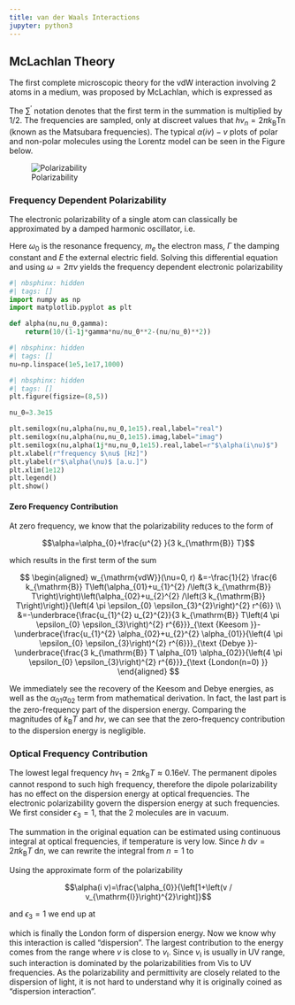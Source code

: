 ```yaml
---
title: van der Waals Interactions
jupyter: python3
---
```




## McLachlan Theory

The first complete microscopic theory for the vdW interaction involving 2 atoms in a medium, was proposed by McLachlan, which is expressed as

\begin{equation}
w_{\mathrm{vdW}}(r)=-\frac{6 k_{\mathrm{B}} T}{\left(4 \pi \epsilon_{0}\right)^{2} r^{6}} \sum_{n=0}^{\infty}{}^{\prime} \frac{\alpha_{1}\left(i v_{n}\right) \alpha_{2}\left(i v_{n}\right)}{\epsilon_{3}^{2}\left(i v_{n}\right)}
\end{equation}

The $\sum^{\prime}$ notation denotes that the first term in the summation is multiplied by $1/2$. The frequencies are sampled, only at discreet values that $h v_{n}=2 \pi k_{\mathrm{B}} \operatorname{Tn}$ (known as the Matsubara frequencies). The typical $\alpha(i v)-v$ plots of polar and non-polar molecules using the Lorentz model can be seen in the Figure below.

![Polarizability](img/polarizability.png)

### Frequency Dependent Polarizability

The electronic polarizability of a single atom can classically be approximated by a damped harmonic oscillator, i.e.

\begin{equation}
m_{e}\ddot{x}+\Gamma m_e \dot{x}+m_e \omega_0^2  x=-e E(\omega)
\end{equation}

Here $\omega_0$ is the resonance frequency, $m_e$ the electron mass, $\Gamma$ the damping constant and $E$ the external electric field. Solving this differential equation and using $\omega=2\pi \nu$ yields the frequency dependent electronic polarizability 

\begin{equation}
\alpha(\nu)=\frac{\alpha_0}{1-i\Gamma \frac{\nu}{\nu_0^2}-\left ( \frac{\nu}{\nu_0}\right)^2}
\end{equation}

```python
#| nbsphinx: hidden
#| tags: []
import numpy as np
import matplotlib.pyplot as plt

def alpha(nu,nu_0,gamma):
    return(10/(1-1j*gamma*nu/nu_0**2-(nu/nu_0)**2))
```

```python
#| nbsphinx: hidden
#| tags: []
nu=np.linspace(1e5,1e17,1000)
```

```python
#| nbsphinx: hidden
#| tags: []
plt.figure(figsize=(8,5))

nu_0=3.3e15

plt.semilogx(nu,alpha(nu,nu_0,1e15).real,label="real")
plt.semilogx(nu,alpha(nu,nu_0,1e15).imag,label="imag")
plt.semilogx(nu,alpha(1j*nu,nu_0,1e15).real,label=r"$\alpha(i\nu)$")
plt.xlabel(r"frequency $\nu$ [Hz]")
plt.ylabel(r"$\alpha(\nu)$ [a.u.]")
plt.xlim(1e12)
plt.legend()
plt.show()
```

#### Zero Frequency Contribution


At zero frequency, we know that the polarizability reduces to the form of 

$$\alpha=\alpha_{0}+\frac{u^{2} }{3 k_{\mathrm{B}} T}$$

which results in the first term of the sum

$$
\begin{aligned}
w_{\mathrm{vdW}}(\nu=0, r) &=-\frac{1}{2} \frac{6 k_{\mathrm{B}} T\left(\alpha_{01}+u_{1}^{2} /\left(3 k_{\mathrm{B}} T\right)\right)\left(\alpha_{02}+u_{2}^{2} /\left(3 k_{\mathrm{B}} T\right)\right)}{\left(4 \pi \epsilon_{0} \epsilon_{3}^{2}\right)^{2} r^{6}} \\
&=-\underbrace{\frac{u_{1}^{2} u_{2}^{2}}{3 k_{\mathrm{B}} T\left(4 \pi \epsilon_{0} \epsilon_{3}\right)^{2} r^{6}}}_{\text {Keesom }}-\underbrace{\frac{u_{1}^{2} \alpha_{02}+u_{2}^{2} \alpha_{01}}{\left(4 \pi \epsilon_{0} \epsilon_{3}\right)^{2} r^{6}}}_{\text {Debye }}-\underbrace{\frac{3 k_{\mathrm{B}} T \alpha_{01} \alpha_{02}}{\left(4 \pi \epsilon_{0} \epsilon_{3}\right)^{2} r^{6}}}_{\text {London(n=0) }}
\end{aligned}
$$


We immediately see the recovery of the Keesom and Debye energies, as well as the $\alpha_{01} \alpha_{02}$ term from mathematical derivation. In fact, the last part is the zero-frequency part of the dispersion energy. Comparing the magnitudes of $k_{\mathrm{B}} T$ and $h v$, we can see that the zero-frequency contribution to the dispersion energy is negligible.

### Optical Frequency Contribution

The lowest legal frequency $h v_{1}=2 \pi k_{\mathrm{B}} T \approx 0.16 \mathrm{eV}$. The permanent dipoles cannot respond to such high frequency, therefore the dipole polarizability has no effect on the dispersion energy at optical frequencies. The electronic polarizability govern the dispersion energy at such frequencies. We first consider $\epsilon_{3}=1$, that the 2 molecules are in vacuum.

The summation in the original equation can be estimated using continuous integral at optical frequencies, if temperature is very low. Since $h \mathrm{~d} \nu=2 \pi k_{\mathrm{B}} T \mathrm{~d} n$, we can rewrite the integral from $n=1$ to

\begin{equation}
w_{\mathrm{vdw}}(\nu>0)=\frac{h}{2 \pi} \frac{6}{\left(4 \pi \epsilon_{0}\right)^{2} r^{6}} \int_{\nu_{1}}^{\infty} \alpha_{1}(i v) \alpha_{2}(i v) \mathrm{d} v
\end{equation}

Using the approximate form of the polarizability

$$\alpha(i v)=\frac{\alpha_{0}}{\left[1+\left(v / v_{\mathrm{I}}\right)^{2}\right]}$$

and $\epsilon_3=1$ we end up at

\begin{equation}
w(\nu>0, r)=-\frac{3 \alpha_{01} \alpha_{02}}{2\left(4 \pi \epsilon_{0}\right)^{2} r^{6}} \frac{h v_{\mathrm{I} 1} v_{\mathrm{I} 2}}{v_{\mathrm{I} 1}+v_{\mathrm{I} 2}}
\end{equation}

which is finally the London form of dispersion energy.
Now we know why this interaction is called "dispersion". The largest contribution to the energy comes from the range where $v$ is close to $v_{\mathrm{I}}$. Since $v_{\mathrm{I}}$ is usually in UV range, such interaction is dominated by the polarizabilities from Vis to UV frequencies. As the polarizability and permittivity are closely related to the dispersion of light, it is not hard to understand why it is originally coined as "dispersion interaction".

